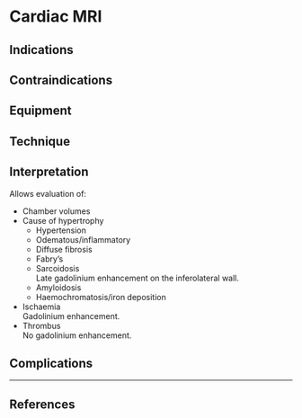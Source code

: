 # Cardiac MRI



## Indications

## Contraindications

## Equipment

## Technique

## Interpretation

Allows evaluation of:

* Chamber volumes
* Cause of hypertrophy
	* Hypertension
	* Odematous/inflammatory
	* Diffuse fibrosis
	* Fabry's
	* Sarcoidosis\
	Late gadolinium enhancement on the inferolateral wall.
	* Amyloidosis
	* Haemochromatosis/iron deposition
* Ischaemia\
Gadolinium enhancement.
* Thrombus\
No gadolinium enhancement.



## Complications


---

## References